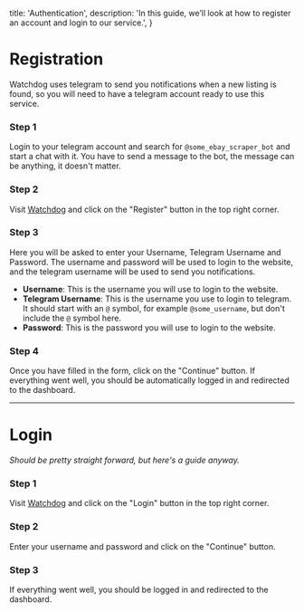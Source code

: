   title: 'Authentication',
  description:
    'In this guide, we’ll look at how to register an account and login to our service.',
}

# Registration

Watchdog uses telegram to send you notifications when a new listing is found, so you will need to have a telegram account ready to use this service.

### Step 1

Login to your telegram account and search for `@some_ebay_scraper_bot` and start a chat with it. You have to send a message to the bot, the message can be anything, it doesn't matter.

### Step 2

Visit [Watchdog](http://localhost:5173/) and click on the "Register" button in the top right corner.

### Step 3

Here you will be asked to enter your Username, Telegram Username and Password. The username and password will be used to login to the website, and the telegram username will be used to send you notifications.

- **Username**: This is the username you will use to login to the website.
- **Telegram Username**: This is the username you use to login to telegram. It should start with an `@` symbol, for example `@some_username`, but don't include the `@` symbol here.
- **Password**: This is the password you will use to login to the website.

### Step 4

Once you have filled in the form, click on the "Continue" button. If everything went well, you should be automatically logged in and redirected to the dashboard.

---

# Login

_Should be pretty straight forward, but here's a guide anyway._

### Step 1

Visit [Watchdog](http://localhost:5173/) and click on the "Login" button in the top right corner.

### Step 2

Enter your username and password and click on the "Continue" button.

### Step 3

If everything went well, you should be logged in and redirected to the dashboard.
